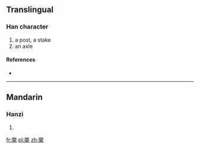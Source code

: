 ==Translingual==

===Han character===
{{Han char|rn=75|rad=木|as=12|sn=16|four=|canj=MOD,XMOD}}

# a post, a stake
# an axle

====References====
* {{Han ref|kx=0554.040|dkj=15557|dj=0942.160|hdz=21290.030|uh=6A5C|ud=27228}}

----

==Mandarin==

===Hanzi===
{{cmn-hanzi|pin=[[jué]] ([[jue2]])|wg=chüeh<sup>2</sup>}}

# {{defn|lang=cmn|sort=木12}}

[[fr:橜]]
[[pl:橜]]
[[zh:橜]]
